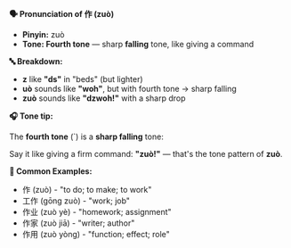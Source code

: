 **🗣️ Pronunciation of 作 (zuò)**

- **Pinyin:** zuò
- **Tone: Fourth tone** — sharp **falling** tone, like giving a command

**🔤 Breakdown:**

- **z** like **"ds"** in "beds" (but lighter)
- **uò** sounds like **"woh"**, but with fourth tone → sharp falling
- **zuò** sounds like **"dzwoh!"** with a sharp drop

**🎧 Tone tip:**

The **fourth tone** (`) is a **sharp falling** tone:

Say it like giving a firm command: **"zuò!"** — that's the tone pattern of **zuò**.

**📝 Common Examples:**

- 作 (zuò) - "to do; to make; to work"
- 工作 (gōng zuò) - "work; job"
- 作业 (zuò yè) - "homework; assignment"
- 作家 (zuò jiā) - "writer; author"
- 作用 (zuò yòng) - "function; effect; role"
